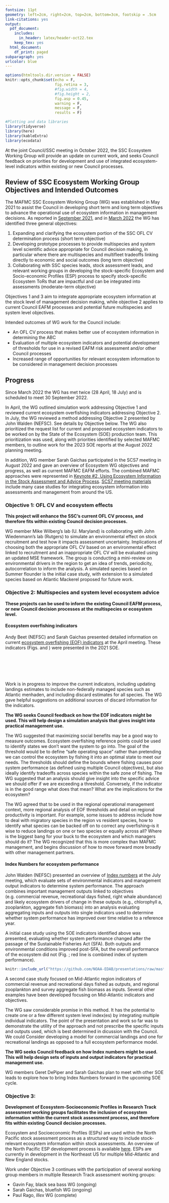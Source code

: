 ```yaml
---
fontsize: 11pt
geometry: left=2cm, right=2cm, top=2cm, bottom=3cm, footskip = .5cm
link-citations: yes
output:
  pdf_document:
    includes:
      in_header: latex/header-oct22.tex
    keep_tex: yes
  html_document:
    df_print: paged
subparagraph: yes
urlcolor: blue
---
```

```r

options(htmltools.dir.version = FALSE)
knitr::opts_chunk$set(echo = F,
                      fig.retina = 3,
                      #fig.width = 4,
                      #fig.height = 2,
                      fig.asp = 0.45,
                      warning = F,
                      message = F, 
                      results = F)

#Plotting and data libraries
library(tidyverse)
library(here)
library(kableExtra)
library(ecodata)

```

At the joint Council/SSC meeting in October 2022, the SSC Ecosystem Working Group will provide an update on current work, and seeks Council feedback on priorities for development and use of integrated ecosystem-level indicators within existing or new Council processes.

## Review of SSC Ecosystem Working Group Objectives and Intended Outcomes

The MAFMC SSC Ecosystem Working Group (WG) was established in May 2021 to assist the Council in developing short term and long term objectives to advance the operational use of ecosystem information in management decisions. As reported in [September 2021](https://www.mafmc.org/s/b_Ecosystem-WG_Proposed-Tasks-August-2021.pdf), and in [March 2022](https://www.mafmc.org/s/d_March2022_SSCEcoWG.pdf) the WG has identified three general objectives:

1.  Expanding and clarifying the ecosystem portion of the SSC OFL CV determination process (short term objective)
2.  Developing prototype processes to provide multispecies and system level scientific advice appropriate for Council decision making, in particular where there are multispecies and multifleet tradeoffs linking directly to economic and social outcomes (long term objective)
3.  Collaborating with SSC species leads, stock assessment leads, and relevant working groups in developing the stock-specific Ecosystem and Socio-economic Profiles (ESP) process to specify stock-specific Ecosystem ToRs that are impactful and can be integrated into assessments (moderate-term objective)

Objectives 1 and 3 aim to integrate appropriate ecosystem information at the stock level of management decision making, while objective 2 applies to current Council EAFM processes and potential future multispecies and system level objectives.

Intended outcomes of WG work for the Council include:

-   An OFL CV process that makes better use of ecosystem information in determining the ABC
-   Evaluation of multiple ecosystem indicators and potential development of thresholds for use in a revised EAFM risk assessment and/or other Council processes
-   Increased range of opportunities for relevant ecosystem information to be considered in management decision processes

## Progress

Since March 2022 the WG has met twice (28 April, 18 July) and is scheduled to meet 30 September 2022.

In April, the WG outlined simulation work addressing Objective 1 and reviewed current ecosystem overfishing indicators addressing Objective 2. In July, the WG reviewed a method addressing Objective 2 presented by John Walden (NEFSC). See details by Objective below. The WG also prioritized the request list for current and proposed ecosystem indicators to be worked on by the State of the Ecosystem (SOE) production team. This prioritization was used, along with priorities identified by selected MAFMC members, to outline work for the 2023 SOE reports at the August 2022 planning meeting.

In addition, WG member Sarah Gaichas participated in the SCS7 meeting in August 2022 and gave an overview of Ecosystem WG objectives and progress, as well as current MAFMC EAFM efforts. The combined MAFMC approaches were represented in [Keynote #2, Using Ecosystem Information in the Stock Assessment and Advice Process](https://noaa-edab.github.io/presentations/20220815_SCS7_Keynote2_Gaichas.html#1). [SCS7 meeting materials](https://meetings.npfmc.org/Meeting/PrintableAgenda/2945?includeAttachments=True) include many case studies for integrating ecosystem information into assessments and management from around the US. 

### Objective 1: OFL CV and ecosystem effects

**This project will enhance the SSC's current OFL CV process, and therefore fits within existing Council decision processes.** 

WG member Mike Wilberg's lab (U. Maryland) is collaborating with John Wiedenmann's lab (Rutgers) to simulate an environmental effect on stock recruitment and test how it impacts assessment uncertainty. Implications of choosing both the appropriate OFL CV based on an environmental effect linked to recruitment and an inappropriate OFL CV will be evaluated using an updated MSE framework. The group is conducting a mini-review on environmental drivers in the region to get an idea of trends, periodicity, autocorrelation to inform the analysis. A simulated species based on Summer flounder is the initial case study, with extension to a simulated species based on Atlantic Mackerel proposed for future work. 

### Objective 2: Multispecies and system level ecosystem advice

**These projects can be used to inform the existing Council EAFM process, or new Council decision processes at the multispecies or ecosystem level.**

#### Ecosystem overfishing indicators

Andy Beet (NEFSC) and Sarah Gaichas presented detailed information on current [ecosystem overfishing (EOF) indicators](https://noaa-edab.github.io/presentations/20220428_SSCEcoWG_Gaichas.html#1) at the April meeting. These indicators (Figs. \ref{fig:fogarty} and \ref{fig:ryther}) were presented in the 2021 SOE. 

```r
```

```r
```

```r
```

```r
```

```r

```

```r

```

Work is in progress to improve the current indicators, including updating landings estimates to include non-federally managed species such as Atlantic menhaden, and including discard estimates for all species. The WG gave helpful suggestions on additional sources of discard information for the indicators.

**The WG seeks Council feedback on how the EOF indicators might be used. This will help design a simulation analysis that gives insight into practical management use.**

The WG suggested that maximizing social benefits may be a good way to measure outcomes. Ecosystem overfishing reference points could be used to identify states we don't want the system to go into. The goal of the threshold would be to define "safe operating space" rather than pretending we can control the ecosystem by fishing it into an optimal state to meet our needs. The thresholds should define the bounds where fishing causes poor system performance (as defined using multiple Council objectives), but also ideally identify tradeoffs across species within the safe zone of fishing. The WG suggested that an analysis should give insight into the specific advice we should offer if we are exceeding a threshold. Conversely, if the indicator is in the good range what does that mean? What are the implications for the ecosystem? 

The WG agreed that to be used in the regional operational management context, more regional analysis of EOF thresholds and detail on regional productivity is important. For example, some issues to address include how to deal with migratory species in the region vs resident species, how to identify what species can be backed off on to correct any overfishing--is it wise to reduce landings on one or two species or equally across all? Where is the biggest bang for your buck to the ecosystem and which managers should do it? The WG recognized that this is more complex than MAFMC management, and begins discussion of how to move forward more broadly with other management partners. 

#### Index Numbers for ecosystem performance

John Walden (NEFSC) presented an overview of [Index numbers](https://drive.google.com/drive/folders/1GUbsGuVEHfavrddt6yXc8-Y6iS4qa0GM) at the July meeting, which evaluate sets of environmental indicators and management output indicators to determine system performance. The approach combines important management outputs linked to objectives (e.g. commercial revenue, recreational days fished, right whale abundance) and likely ecosystem drivers of change in these outputs (e.g., chlorophyll a, zooplankton, aggregate fish biomass) into an analysis evaluating aggregating inputs and outputs into single indicators used to determine whether system performance has improved over time relative to a reference year. 

A initial case study using the SOE indicators identified above was presented, evaluating whether system performance changed after the passage of the Sustainable Fisheries Act (SFA). Both outputs and environmental conditions improved post-SFA, but the overall performance of the ecosystem did not (Fig. \ref{fig:indexnums}; red line is combined index of system performance). 

<!--![ADD CAPTION](https://github.com/NOAA-EDAB/presentations/raw/master/docs/EDAB_images/IndexNumbersExample.png)-->

```r

knitr::include_url("https://github.com/NOAA-EDAB/presentations/raw/master/docs/EDAB_images/IndexNumbersExample.png")

```

A second case study focused on Mid-Atlantic region indicators of commercial revenue and recreational days fished as outputs, and regional zooplankton and survey aggregate fish biomass as inputs. Several other examples have been developed focusing on Mid-Atlantic indicators and objectives. 

The WG saw considerable promise in this method. It has the potential to create one or a few different system level index(es) by integrating multiple individual indicators. The point of the presentation and work so far was to demonstrate the utility of the approach and not prescribe the specific inputs and outputs used, which is best determined in dicussion with the Council.  We could Consider developing a model for commercial landings and one for recreational landings as opposed to a full ecosystem performance model. 

**The WG seeks Council feedback on how Index numbers might be used. This will help design sets of inputs and output indicators for practical management use.**

WG members Geret DePiper and Sarah Gaichas plan to meet with other SOE leads to explore how to bring Index Numbers forward in the upcoming SOE cycle.

### Objective 3:

**Development of Ecosystem-Socioeconomic Profiles in Research Track assessment working groups facilitates the inclusion of ecosystem information within the current stock assessment process, and therefore fits within existing Council decision processes.** 

Ecosystem and Socioeconomic Profiles (ESPs) are used within the North Pacific stock assessment process as a structured way to include stock-relevant ecosystem information within stock assessments. An overview of the North Pacific ESP development process is available [here](https://www.youtube.com/watch?v=kYi1SAI-Xtk). ESPs are currently in development in the Northeast US for multiple Mid-Atlantic and New England stocks. 

Work under Objective 3 continues with the participation of several working group members in multiple Research Track assessment working groups:

-   Gavin Fay, black sea bass WG (ongoing)
-   Sarah Gaichas, bluefish WG (ongoing)
-   Paul Rago, *Illex* WG (complete)
